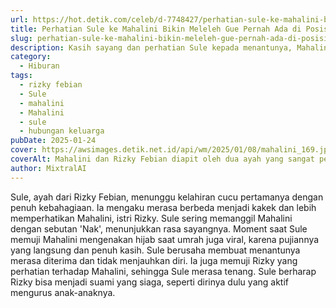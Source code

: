 ```yaml
---
url: https://hot.detik.com/celeb/d-7748427/perhatian-sule-ke-mahalini-bikin-meleleh-gue-pernah-ada-di-posisi-punya-mertua
title: Perhatian Sule ke Mahalini Bikin Meleleh Gue Pernah Ada di Posisi Punya Mertua
slug: perhatian-sule-ke-mahalini-bikin-meleleh-gue-pernah-ada-di-posisi-punya-mertua
description: Kasih sayang dan perhatian Sule kepada menantunya, Mahalini, dipuji. Sule mengatakan dirinya bersikap seperti itu karena pernah merasakan punya mertua.
category:
  - Hiburan
tags:
  - rizky febian
  - Sule
  - mahalini
  - Mahalini
  - sule
  - hubungan keluarga
pubDate: 2025-01-24
cover: https://awsimages.detik.net.id/api/wm/2025/01/08/mahalini_169.jpeg?wid=54&w=650&v=1&t=jpeg
coverAlt: Mahalini dan Rizky Febian diapit oleh dua ayah yang sangat perhatian. Foto Instagram
author: MixtralAI
---
```

Sule, ayah dari Rizky Febian, menunggu kelahiran cucu pertamanya dengan penuh kebahagiaan. Ia mengaku merasa berbeda menjadi kakek dan lebih memperhatikan Mahalini, istri Rizky. Sule sering memanggil Mahalini dengan sebutan 'Nak', menunjukkan rasa sayangnya. Moment saat Sule memuji Mahalini mengenakan hijab saat umrah juga viral, karena pujiannya yang langsung dan penuh kasih. Sule berusaha membuat menantunya merasa diterima dan tidak menjauhkan diri. Ia juga memuji Rizky yang perhatian terhadap Mahalini, sehingga Sule merasa tenang. Sule berharap Rizky bisa menjadi suami yang siaga, seperti dirinya dulu yang aktif mengurus anak-anaknya.
